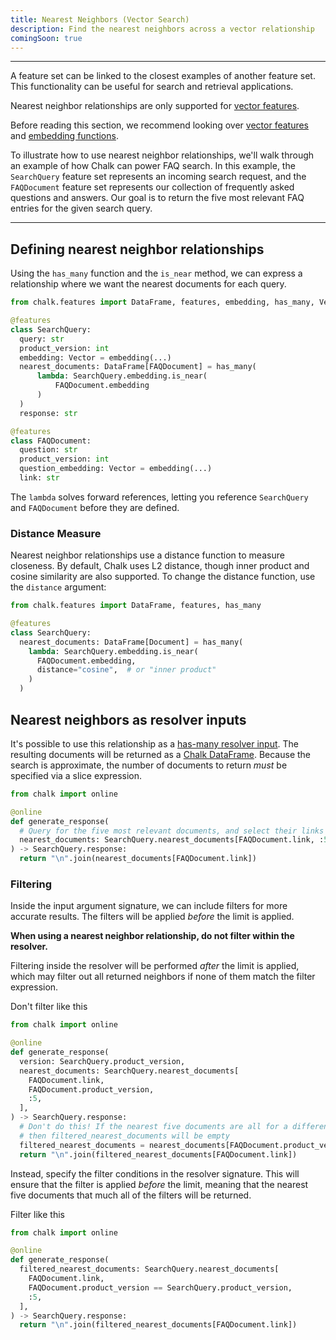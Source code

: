 ```yaml
---
title: Nearest Neighbors (Vector Search)
description: Find the nearest neighbors across a vector relationship
comingSoon: true
---
```



---

A feature set can be linked to the closest examples of another feature set. This functionality can be useful for search
and retrieval applications.

Nearest neighbor relationships are only supported for [vector features](/docs/feature-types#vectors).

<TipInfo>
  Before reading this section, we recommend looking over <a href="/docs/feature-types#vectors">vector
  features</a> and <a href="/docs/embeddings">embedding functions</a>.
</TipInfo>


To illustrate how to use nearest neighbor relationships, we'll walk through an example of how Chalk can power FAQ search.
In this example, the `SearchQuery` feature set represents an incoming search request, and the `FAQDocument`
feature set represents our collection of frequently asked questions and answers. Our goal is to return the five most
relevant FAQ entries for the given search query.

---

## Defining nearest neighbor relationships
Using the `has_many` function and the `is_near` method, we can express a relationship where we want the nearest
documents for each query.

```py
from chalk.features import DataFrame, features, embedding, has_many, Vector

@features
class SearchQuery:
  query: str
  product_version: int
  embedding: Vector = embedding(...)
  nearest_documents: DataFrame[FAQDocument] = has_many(
      lambda: SearchQuery.embedding.is_near(
          FAQDocument.embedding
      )
  )
  response: str

@features
class FAQDocument:
  question: str
  product_version: int
  question_embedding: Vector = embedding(...)
  link: str
```

<TipInfo>
  The <code>lambda</code> solves forward references, letting you reference <code>SearchQuery</code> and
  <code>FAQDocument</code> before they are defined.
</TipInfo>

### Distance Measure

Nearest neighbor relationships use a distance function to measure closeness. By default, Chalk uses L2 distance, though
inner product and cosine similarity are also supported. To change the distance function, use the `distance` argument:

```py
from chalk.features import DataFrame, features, has_many

@features
class SearchQuery:
  nearest_documents: DataFrame[Document] = has_many(
    lambda: SearchQuery.embedding.is_near(
      FAQDocument.embedding,
      distance="cosine",  # or "inner product"
    )
  )
```


## Nearest neighbors as resolver inputs

It's possible to use this relationship as a [has-many resolver input](/docs/resolver-inputs#has-many-dependencies). The resulting
documents will be returned as a [Chalk DataFrame](/docs/dataframe). Because the search is approximate, the number of
documents to return *must* be specified via a slice expression.

```py
from chalk import online

@online
def generate_response(
  # Query for the five most relevant documents, and select their links
  nearest_documents: SearchQuery.nearest_documents[FAQDocument.link, :5],
) -> SearchQuery.response:
  return "\n".join(nearest_documents[FAQDocument.link])
```

### Filtering

Inside the input argument signature, we can include filters for more accurate results. The filters will be applied
_before_ the limit is applied.

**When using a nearest neighbor relationship, do not filter within the resolver.**

Filtering inside the resolver will be performed _after_ the limit is applied, which may filter out all returned neighbors
if none of them match the filter expression.

<TipBad>Don't filter like this</TipBad>

```py
from chalk import online

@online
def generate_response(
  version: SearchQuery.product_version,
  nearest_documents: SearchQuery.nearest_documents[
    FAQDocument.link,
    FAQDocument.product_version,
    :5,
  ],
) -> SearchQuery.response:
  # Don't do this! If the nearest five documents are all for a different product version,
  # then filtered_nearest_documents will be empty
  filtered_nearest_documents = nearest_documents[FAQDocument.product_version == version]
  return "\n".join(filtered_nearest_documents[FAQDocument.link])
```

Instead, specify the filter conditions in the resolver signature. This will ensure that the filter is applied _before_
the limit, meaning that the nearest five documents that much all of the filters will be returned.

<TipGood>Filter like this</TipGood>

```py
from chalk import online

@online
def generate_response(
  filtered_nearest_documents: SearchQuery.nearest_documents[
    FAQDocument.link,
    FAQDocument.product_version == SearchQuery.product_version,
    :5,
  ],
) -> SearchQuery.response:
  return "\n".join(filtered_nearest_documents[FAQDocument.link])
```
